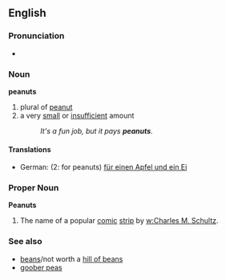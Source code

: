 ==English==
{{wikipedia}}
===Pronunciation===
*{{audio|en-us-peanuts.ogg|Audio (US)}}


===Noun===
'''peanuts'''
#plural of [[peanut]]
#a very [[small]] or [[insufficient]] amount
#:''It's a fun job, but it pays '''peanuts'''.''

====Translations====
*German: (2: for peanuts) [[für einen Apfel und ein Ei]]

===Proper Noun===
'''Peanuts'''
#The name of a popular [[comic]] [[strip]] by [[w:Charles M. Schultz]].

===See also===

*[[beans]]/not worth a [[hill of beans]]
*[[goober peas]]